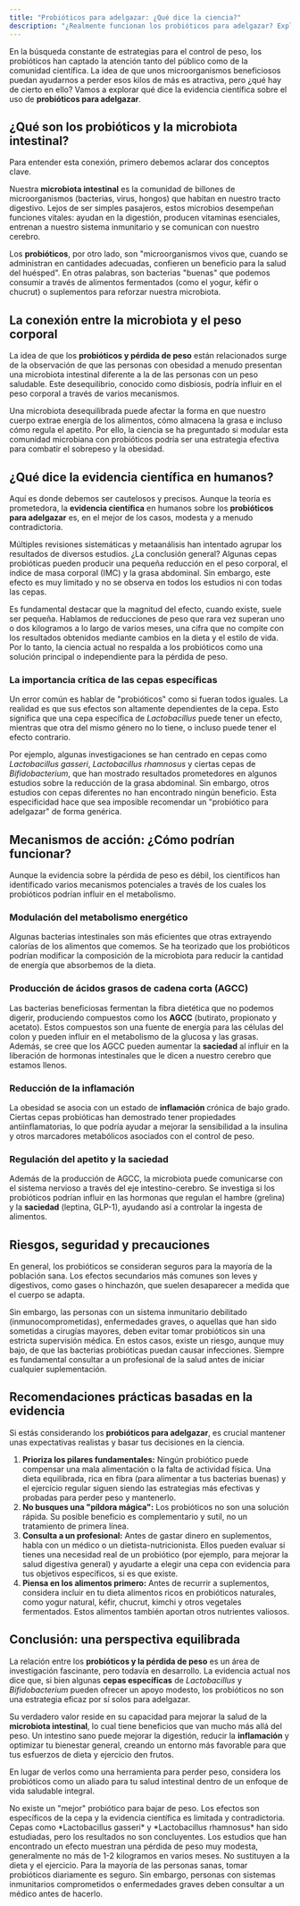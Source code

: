 ```yaml
---
title: "Probióticos para adelgazar: ¿Qué dice la ciencia?"
description: "¿Realmente funcionan los probióticos para adelgazar? Explora la evidencia científica sobre la microbiota intestinal, las cepas y su efecto real en la pérdida de peso."
---
```


En la búsqueda constante de estrategias para el control de peso, los probióticos han captado la atención tanto del público como de la comunidad científica. La idea de que unos microorganismos beneficiosos puedan ayudarnos a perder esos kilos de más es atractiva, pero ¿qué hay de cierto en ello? Vamos a explorar qué dice la evidencia científica sobre el uso de **probióticos para adelgazar**.

## ¿Qué son los probióticos y la microbiota intestinal?

Para entender esta conexión, primero debemos aclarar dos conceptos clave.

Nuestra **microbiota intestinal** es la comunidad de billones de microorganismos (bacterias, virus, hongos) que habitan en nuestro tracto digestivo. Lejos de ser simples pasajeros, estos microbios desempeñan funciones vitales: ayudan en la digestión, producen vitaminas esenciales, entrenan a nuestro sistema inmunitario y se comunican con nuestro cerebro.

Los **probióticos**, por otro lado, son "microorganismos vivos que, cuando se administran en cantidades adecuadas, confieren un beneficio para la salud del huésped". En otras palabras, son bacterias "buenas" que podemos consumir a través de alimentos fermentados (como el yogur, kéfir o chucrut) o suplementos para reforzar nuestra microbiota.

## La conexión entre la microbiota y el peso corporal

La idea de que los **probióticos y pérdida de peso** están relacionados surge de la observación de que las personas con obesidad a menudo presentan una microbiota intestinal diferente a la de las personas con un peso saludable. Este desequilibrio, conocido como disbiosis, podría influir en el peso corporal a través de varios mecanismos.

Una microbiota desequilibrada puede afectar la forma en que nuestro cuerpo extrae energía de los alimentos, cómo almacena la grasa e incluso cómo regula el apetito. Por ello, la ciencia se ha preguntado si modular esta comunidad microbiana con probióticos podría ser una estrategia efectiva para combatir el sobrepeso y la obesidad.

## ¿Qué dice la evidencia científica en humanos?

Aquí es donde debemos ser cautelosos y precisos. Aunque la teoría es prometedora, la **evidencia científica** en humanos sobre los **probióticos para adelgazar** es, en el mejor de los casos, modesta y a menudo contradictoria.

Múltiples revisiones sistemáticas y metaanálisis han intentado agrupar los resultados de diversos estudios. ¿La conclusión general? Algunas cepas probióticas pueden producir una pequeña reducción en el peso corporal, el índice de masa corporal (IMC) y la grasa abdominal. Sin embargo, este efecto es muy limitado y no se observa en todos los estudios ni con todas las cepas.

Es fundamental destacar que la magnitud del efecto, cuando existe, suele ser pequeña. Hablamos de reducciones de peso que rara vez superan uno o dos kilogramos a lo largo de varios meses, una cifra que no compite con los resultados obtenidos mediante cambios en la dieta y el estilo de vida. Por lo tanto, la ciencia actual no respalda a los probióticos como una solución principal o independiente para la pérdida de peso.

### La importancia crítica de las cepas específicas

Un error común es hablar de "probióticos" como si fueran todos iguales. La realidad es que sus efectos son altamente dependientes de la cepa. Esto significa que una cepa específica de *Lactobacillus* puede tener un efecto, mientras que otra del mismo género no lo tiene, o incluso puede tener el efecto contrario.

Por ejemplo, algunas investigaciones se han centrado en cepas como *Lactobacillus gasseri*, *Lactobacillus rhamnosus* y ciertas cepas de *Bifidobacterium*, que han mostrado resultados prometedores en algunos estudios sobre la reducción de la grasa abdominal. Sin embargo, otros estudios con cepas diferentes no han encontrado ningún beneficio. Esta especificidad hace que sea imposible recomendar un "probiótico para adelgazar" de forma genérica.

## Mecanismos de acción: ¿Cómo podrían funcionar?

Aunque la evidencia sobre la pérdida de peso es débil, los científicos han identificado varios mecanismos potenciales a través de los cuales los probióticos podrían influir en el metabolismo.

### <H4WithNumber number={1}>Modulación del metabolismo energético</H4WithNumber>

Algunas bacterias intestinales son más eficientes que otras extrayendo calorías de los alimentos que comemos. Se ha teorizado que los probióticos podrían modificar la composición de la microbiota para reducir la cantidad de energía que absorbemos de la dieta.

### <H4WithNumber number={2}>Producción de ácidos grasos de cadena corta (AGCC)</H4WithNumber>

Las bacterias beneficiosas fermentan la fibra dietética que no podemos digerir, produciendo compuestos como los **AGCC** (butirato, propionato y acetato). Estos compuestos son una fuente de energía para las células del colon y pueden influir en el metabolismo de la glucosa y las grasas. Además, se cree que los AGCC pueden aumentar la **saciedad** al influir en la liberación de hormonas intestinales que le dicen a nuestro cerebro que estamos llenos.

### <H4WithNumber number={3}>Reducción de la inflamación</H4WithNumber>

La obesidad se asocia con un estado de **inflamación** crónica de bajo grado. Ciertas cepas probióticas han demostrado tener propiedades antiinflamatorias, lo que podría ayudar a mejorar la sensibilidad a la insulina y otros marcadores metabólicos asociados con el control de peso.

### <H4WithNumber number={4}>Regulación del apetito y la saciedad</H4WithNumber>

Además de la producción de AGCC, la microbiota puede comunicarse con el sistema nervioso a través del eje intestino-cerebro. Se investiga si los probióticos podrían influir en las hormonas que regulan el hambre (grelina) y la **saciedad** (leptina, GLP-1), ayudando así a controlar la ingesta de alimentos.

## Riesgos, seguridad y precauciones

En general, los probióticos se consideran seguros para la mayoría de la población sana. Los efectos secundarios más comunes son leves y digestivos, como gases o hinchazón, que suelen desaparecer a medida que el cuerpo se adapta.

Sin embargo, las personas con un sistema inmunitario debilitado (inmunocomprometidas), enfermedades graves, o aquellas que han sido sometidas a cirugías mayores, deben evitar tomar probióticos sin una estricta supervisión médica. En estos casos, existe un riesgo, aunque muy bajo, de que las bacterias probióticas puedan causar infecciones. Siempre es fundamental consultar a un profesional de la salud antes de iniciar cualquier suplementación.

## Recomendaciones prácticas basadas en la evidencia

Si estás considerando los **probióticos para adelgazar**, es crucial mantener unas expectativas realistas y basar tus decisiones en la ciencia.

1. **Prioriza los pilares fundamentales:** Ningún probiótico puede compensar una mala alimentación o la falta de actividad física. Una dieta equilibrada, rica en fibra (para alimentar a tus bacterias buenas) y el ejercicio regular siguen siendo las estrategias más efectivas y probadas para perder peso y mantenerlo.
2. **No busques una "píldora mágica":** Los probióticos no son una solución rápida. Su posible beneficio es complementario y sutil, no un tratamiento de primera línea.
3. **Consulta a un profesional:** Antes de gastar dinero en suplementos, habla con un médico o un dietista-nutricionista. Ellos pueden evaluar si tienes una necesidad real de un probiótico (por ejemplo, para mejorar la salud digestiva general) y ayudarte a elegir una cepa con evidencia para tus objetivos específicos, si es que existe.
4. **Piensa en los alimentos primero:** Antes de recurrir a suplementos, considera incluir en tu dieta alimentos ricos en probióticos naturales, como yogur natural, kéfir, chucrut, kimchi y otros vegetales fermentados. Estos alimentos también aportan otros nutrientes valiosos.

## Conclusión: una perspectiva equilibrada

La relación entre los **probióticos y la pérdida de peso** es un área de investigación fascinante, pero todavía en desarrollo. La evidencia actual nos dice que, si bien algunas **cepas específicas** de *Lactobacillus* y *Bifidobacterium* pueden ofrecer un apoyo modesto, los probióticos no son una estrategia eficaz por sí solos para adelgazar.

Su verdadero valor reside en su capacidad para mejorar la salud de la **microbiota intestinal**, lo cual tiene beneficios que van mucho más allá del peso. Un intestino sano puede mejorar la digestión, reducir la **inflamación** y optimizar tu bienestar general, creando un entorno más favorable para que tus esfuerzos de dieta y ejercicio den frutos.

En lugar de verlos como una herramienta para perder peso, considera los probióticos como un aliado para tu salud intestinal dentro de un enfoque de vida saludable integral.

<FAQ>
  <FAQItem question="¿Qué probiótico es mejor para bajar de peso?">
    No existe un "mejor" probiótico para bajar de peso. Los efectos son específicos de la cepa y la evidencia científica es limitada y contradictoria. Cepas como *Lactobacillus gasseri* y *Lactobacillus rhamnosus* han sido estudiadas, pero los resultados no son concluyentes.
  </FAQItem>
  
  <FAQItem question="¿Cuánto peso se puede perder con probióticos?">
    Los estudios que han encontrado un efecto muestran una pérdida de peso muy modesta, generalmente no más de 1-2 kilogramos en varios meses. No sustituyen a la dieta y el ejercicio.
  </FAQItem>
  
  <FAQItem question="¿Es seguro tomar probióticos para adelgazar todos los días?">
    Para la mayoría de las personas sanas, tomar probióticos diariamente es seguro. Sin embargo, personas con sistemas inmunitarios comprometidos o enfermedades graves deben consultar a un médico antes de hacerlo.
  </FAQItem>
</FAQ>

<References>
  <Reference number={1} authors="Kim, J." year="2020" title="Direction and New Concept in Probiotics R&D" journal="Current Topic in Lactic Acid Bacteria and Probiotics" doi="10.35732/ctlabp.2020.6.1.9" />
  <Reference number={2} authors="Guslandi, M." year="2022" title="Probiotics and intestinal health" journal="Probiotics" doi="10.1016/b978-0-323-85170-1.00013-0" />
  <Reference number={3} authors="Depoorter, L., Vandenplas, Y." year="2022" title="Probiotics in pediatrics" journal="Probiotics" doi="10.1016/b978-0-323-85170-1.00014-2" />
  <Reference number={4} authors="Giraffa, G." year="2022" title="Microorganisms with food applications as probiotics" journal="Probiotics" doi="10.1016/b978-0-323-85170-1.00023-3" />
  <Reference number={5} authors="Miles, M." year="2022" title="Probiotics in sports nutrition" journal="Probiotics" doi="10.1016/b978-0-323-85170-1.00024-5" />
  <Reference number={6} authors="Abolhassani, A., Esmaili, H., Rahati, S." year="2025" title="The Role of Lactobacillus Strain Probiotics in Breast Cancer: Strain-Specific Mechanisms and Therapeutic Potential Beyond Probiotics" journal="Probiotics and Antimicrobial Proteins" doi="10.1007/s12602-025-10741-w" />
  <Reference number={7} authors="Unknown authors" year="2023" title="Review on application of probiotics in poultry farm" journal="International Journal of Probiotics and Dietetics" doi="10.33140/ijpd.03.02.03" />
  <Reference number={8} authors="Rudnyckyj, S., Thomsen, M." year="2025" title="Probiotics and Postbiotics Derived from Saline/Marine Plant-Based Feedstocks" journal="Probiotics and Antimicrobial Proteins" doi="10.1007/s12602-025-10617-z" />
</References>
